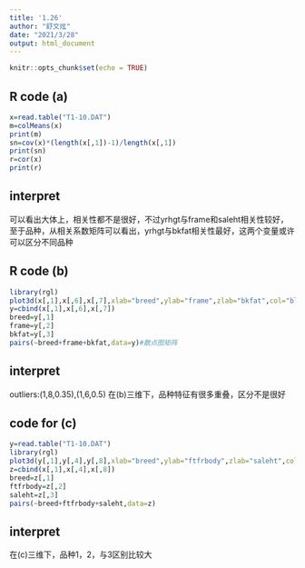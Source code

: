 ```yaml
---
title: '1.26'
author: "舒文炫"
date: "2021/3/28"
output: html_document
---
```


```r
knitr::opts_chunk$set(echo = TRUE)
```

## R code (a)


```r
x=read.table("T1-10.DAT")
m=colMeans(x)
print(m)
sn=cov(x)*(length(x[,1])-1)/length(x[,1])
print(sn)
r=cor(x)
print(r)
```

## interpret
可以看出大体上，相关性都不是很好，不过yrhgt与frame和saleht相关性较好，至于品种，从相关系数矩阵可以看出，yrhgt与bkfat相关性最好，这两个变量或许可以区分不同品种

## R code (b)

```r
library(rgl)
plot3d(x[,1],x[,6],x[,7],xlab="breed",ylab="frame",zlab="bkfat",col="blue",size=4)#可选择的三维图
y=cbind(x[,1],x[,6],x[,7])
breed=y[,1]
frame=y[,2]
bkfat=y[,3]
pairs(~breed+frame+bkfat,data=y)#散点图矩阵
```


## interpret
outliers:(1,8,0.35),(1,6,0.5)
在(b)三维下，品种特征有很多重叠，区分不是很好



## code for (c)
```r
y=read.table("T1-10.DAT")
library(rgl)
plot3d(y[,1],y[,4],y[,8],xlab="breed",ylab="ftfrbody",zlab="saleht",col="blue",size=4)
z=cbind(x[,1],x[,4],x[,8])
breed=z[,1]
ftfrbody=z[,2]
saleht=z[,3]
pairs(~breed+ftfrbody+saleht,data=z)
```


## interpret
在(c)三维下，品种1，2，与3区别比较大